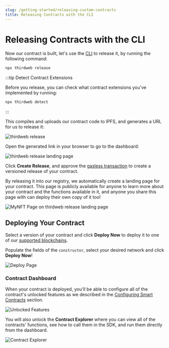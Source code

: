 ```yaml
---
slug: /getting-started/releasing-custom-contracts
title: Releasing Contracts with the CLI
---
```



# Releasing Contracts with the CLI

Now our contract is built, let's use the [CLI](/thirdweb-cli) to release it, by running the following command:

```bash
npx thirdweb release
```

:::tip Detect Contract Extensions

Before you release, you can check what contract extensions you've implemented by running:

```bash
npx thirdweb detect
```

:::

This compiles and uploads our contract code to IPFS, and generates a URL for us to release it:

![thirdweb release](./assets/npx-thirdweb-release.png)

Open the generated link in your browser to go to the dashboard:

![thirdweb release landing page](./assets/thirdweb-release-info.png)

Click **Create Release**, and approve the [gasless transaction](/advanced-features/gasless-transactions) to create a
versioned release of your contract.

By releasing it into our registry, we automatically create a landing page for your contract.
This page is publicly available for anyone to learn more about your contract and the functions available in it, and
anyone you share this page with can deploy their own copy of it too!

![MyNFT Page on thirdweb release landing page](./assets/npx-thirdweb-release-my-page.png)

## Deploying Your Contract

Select a version of your contract and click **Deploy Now** to deploy it to one of our [supported blockchains](/guides/which-network-should-you-use).

Populate the fields of the `constructor`, select your desired network and click **Deploy Now**!

![Deploy Page](./assets/deploy-page.png)

### Contract Dashboard

When your contract is deployed, you'll be able to configure all of the
contract's unlocked features as we described in the [Configuring Smart Contracts](/getting-started/configuring-contracts) section.

![Unlocked Features](./assets/unlocked-features.png)

You will also unlock the **Contract Explorer** where you can view all of the contracts' functions, see how to call them in the SDK, and run them directly from the dashboard.

![Contract Explorer](./assets/contract-explorer.png)
